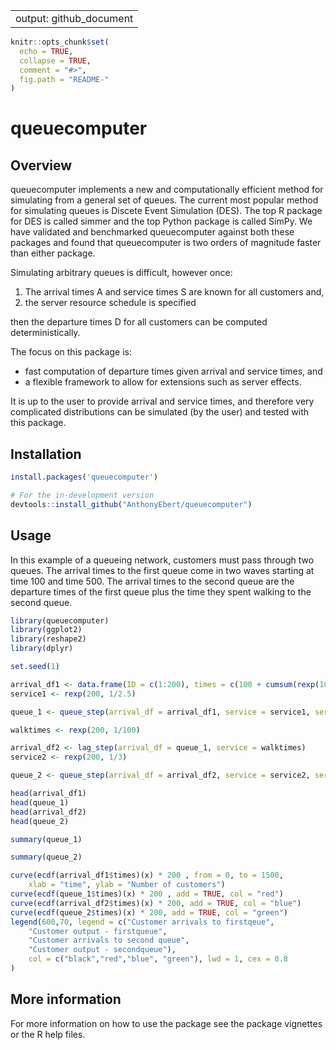 
---
output: github_document
---

<!-- --- -->
<!-- output: html -->
<!-- bibliography: references.bib -->
<!-- --- -->

<!-- README.md is generated from README.Rmd. Please edit that file -->

```r
knitr::opts_chunk$set(
  echo = TRUE,
  collapse = TRUE,
  comment = "#>",
  fig.path = "README-"
)
```

# queuecomputer

## Overview

queuecomputer implements a new and computationally efficient method for simulating from a general set of queues. The current most popular method for simulating queues is Discete Event Simulation (DES). The top R package for DES is called simmer and the top Python package is called SimPy. We have validated and benchmarked queuecomputer against both these packages and found that queuecomputer is two orders of magnitude faster than either package. 

Simulating arbitrary queues is difficult, however once:

1. The arrival times A and service times S are known for all customers and,
2. the server resource schedule is specified

then the departure times D for all customers can be computed deterministically.  

The focus on this package is:

* fast computation of departure times given arrival and service times, and
* a flexible framework to allow for extensions such as server effects.

It is up to the user to provide arrival and service times, and therefore very complicated distributions can be simulated (by the user) and tested with this package. 

## Installation

```r
install.packages('queuecomputer')

# For the in-development version
devtools::install_github("AnthonyEbert/queuecomputer")
```

## Usage

In this example of a queueing network, customers must pass through two queues. The arrival times to the first queue come in two waves starting at time 100 and time 500. The arrival times to the second queue are the departure times of the first queue plus the time they spent walking to the second queue. 

```r
library(queuecomputer)
library(ggplot2)
library(reshape2)
library(dplyr)

set.seed(1)

arrival_df1 <- data.frame(ID = c(1:200), times = c(100 + cumsum(rexp(100)), 500 + cumsum(rexp(100))))
service1 <- rexp(200, 1/2.5)

queue_1 <- queue_step(arrival_df = arrival_df1, service = service1, servers = 2)

walktimes <- rexp(200, 1/100)

arrival_df2 <- lag_step(arrival_df = queue_1, service = walktimes)
service2 <- rexp(200, 1/3)

queue_2 <- queue_step(arrival_df = arrival_df2, service = service2, servers = 1)

head(arrival_df1)
head(queue_1)
head(arrival_df2)
head(queue_2)

summary(queue_1)

summary(queue_2)

curve(ecdf(arrival_df1$times)(x) * 200 , from = 0, to = 1500,
    xlab = "time", ylab = "Number of customers")
curve(ecdf(queue_1$times)(x) * 200 , add = TRUE, col = "red")
curve(ecdf(arrival_df2$times)(x) * 200, add = TRUE, col = "blue")
curve(ecdf(queue_2$times)(x) * 200, add = TRUE, col = "green")
legend(600,70, legend = c("Customer arrivals to firstqeue",
    "Customer output - firstqueue",
    "Customer arrivals to second queue", 
    "Customer output - secondqueue"),
    col = c("black","red","blue", "green"), lwd = 1, cex = 0.8
)

```

## More information

For more information on how to use the package see the package vignettes or the R help files. 

